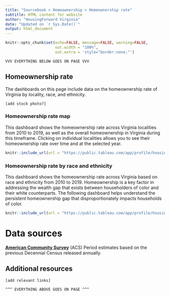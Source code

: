 ```yaml
---
title: "Sourcebook > Homeownership > Homeownership rate"
subtitle: HTML content for website
author: "HousingForward Virginia"
date: "Updated on `r Sys.Date()`"
output: html_document
---
```


```r
knitr::opts_chunk$set(echo=FALSE, message=FALSE, warning=FALSE,
                      out.width = "100%",
                      out.extra = 'style="border:none;"')
```

```
VVV EVERYTHING BELOW GOES ON PAGE VVV
```

## Homeownership rate

The dashboards on this page include data on the homeownership rate of Virginia by
locality, race, and ethnicity. 

```
[add stock photo?]
```

### Homeownership rate map

This dashboard shows the homeownership rate across Virginia localities from 2010 to
2019, as well as the overall homeownership in Virginia during this timeframe. Clicking
on individual localities allows you to see their homeownership rate over time and at
the selected year.

```r
knitr::include_url(url = "https://public.tableau.com/app/profile/housingforward.virginia/viz/Sourcebook-Homeowershipratemap/ho_map_db?:showVizHome=no&:embed=true", height = "500px")
```

### Homeownership rate by race and ethnicity

This dashboard shows the homeownership rate across Virginia based on race and ethnicity 
from 2010 to 2019. Homeownership is a key factor in addressing the wealth gap that exists
between householders of color and their white counterparts. The following dashboard helps 
understand the persistent homeownership gap that disproportionately impacts households of 
color.

```r
knitr::include_url(url = "https://public.tableau.com/app/profile/housingforward.virginia/viz/Sourcebook-Homeowershipgap/Statewide?:showVizHome=no&:embed=true", height = "500px")
```

# Data sources

[**American Community Survey**](https://www.census.gov/programs-surveys/acs) (ACS)
Period estimates based on the previous Decennial Census released annually. 


## Additional resources

```
[add relevant links]
```

```
^^^ EVERYTHING ABOVE GOES ON PAGE ^^^
```